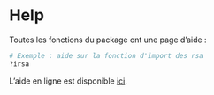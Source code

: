 # Help


Toutes les fonctions du package ont une page d'aide : 

```r
# Exemple : aide sur la fonction d'import des rsa
?irsa
```

L'aide en ligne est disponible [ici](https://im-aphp.github.io/pmeasyr).

